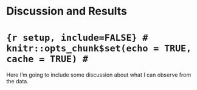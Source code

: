 # Discussion and Results

# ```{r setup, include=FALSE}
# knitr::opts_chunk$set(echo = TRUE, cache = TRUE)
# ```

Here I'm going to include some discussion about what I can observe from the data.

